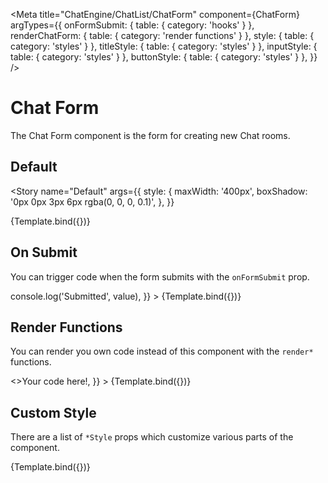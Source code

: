 

<Meta
  title="ChatEngine/ChatList/ChatForm"
  component={ChatForm}
  argTypes={{
    onFormSubmit: { table: { category: 'hooks' } },
    renderChatForm: { table: { category: 'render functions' } },
    style: { table: { category: 'styles' } },
    titleStyle: { table: { category: 'styles' } },
    inputStyle: { table: { category: 'styles' } },
    buttonStyle: { table: { category: 'styles' } },
  }}
/>


# Chat Form

The Chat Form component is the form for creating new Chat rooms.

## Default

<Story
  name="Default"
  args={{
    style: {
      maxWidth: '400px',
      boxShadow: '0px 0px 3px 6px rgba(0, 0, 0, 0.1)',
    },
  }}
>
  {Template.bind({})}
</Story>

<ArgsTable story="Default" />

## On Submit

You can trigger code when the form submits with the `onFormSubmit` prop.

<Canvas>
  <Story
    name="On Submit"
    args={{
      style: {
        maxWidth: '400px',
        boxShadow: '0px 0px 3px 6px rgba(0, 0, 0, 0.1)',
      },
      onFormSubmit: (value) => console.log('Submitted', value),
    }}
  >
    {Template.bind({})}
  </Story>
</Canvas>

## Render Functions

You can render you own code instead of this component with the `render*` functions.

<Canvas>
  <Story
    name="Render Functions"
    args={{
      renderChatForm: () => <>Your code here!</>,
    }}
  >
    {Template.bind({})}
  </Story>
</Canvas>

## Custom Style

There are a list of `*Style` props which customize various parts of the component.

<Canvas>
  <Story
    name="Custom Style"
    args={{
      style: {
        maxWidth: '400px',
        border: '2px solid red',
      },
      titleStyle: { border: '2px solid blue' },
      inputStyle: { border: '2px solid orange' },
      buttonStyle: { border: '2px solid green' },
    }}
  >
    {Template.bind({})}
  </Story>
</Canvas>
